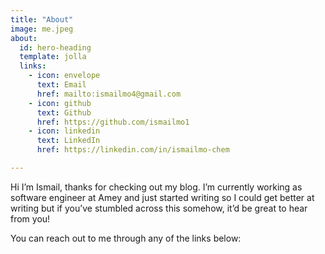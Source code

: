 ```yaml
---
title: "About"
image: me.jpeg
about:
  id: hero-heading
  template: jolla
  links:
    - icon: envelope
      text: Email
      href: mailto:ismailmo4@gmail.com
    - icon: github
      text: Github
      href: https://github.com/ismailmo1
    - icon: linkedin
      text: LinkedIn
      href: https://linkedin.com/in/ismailmo-chem

---
```

:::{#hero-heading}
Hi I'm Ismail, thanks for checking out my blog. I'm currently working as software 
engineer at Amey and just started writing so I could get better at writing but 
if you've stumbled across this somehow, it'd be great to hear from you! 

You can reach out to me through any of the links below:
:::
